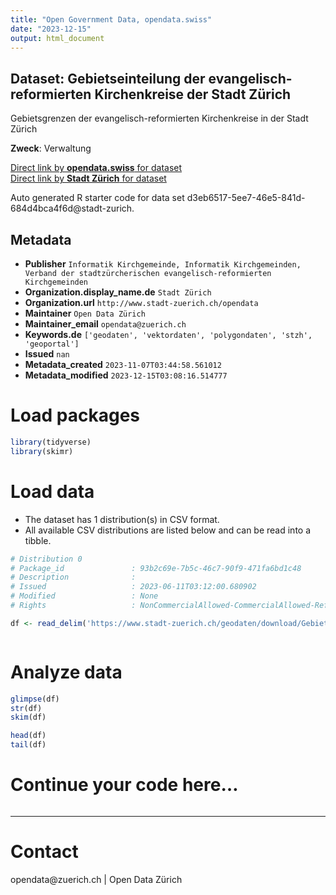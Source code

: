 ```yaml
---
title: "Open Government Data, opendata.swiss"
date: "2023-12-15"
output: html_document
---
```


## Dataset: Gebietseinteilung der evangelisch-reformierten Kirchenkreise der Stadt Zürich

Gebietsgrenzen der evangelisch-reformierten Kirchenkreise in der Stadt Zürich

**Zweck**: Verwaltung

[Direct link by **opendata.swiss** for dataset](https://opendata.swiss/de/dataset/gebietseinteilung-der-evangelisch-reformierten-kirchenkreise-der-stadt-zurich)<br>
[Direct link by **Stadt Zürich** for dataset](https://data.stadt-zuerich.ch/dataset/geo_gebietseinteilung_der_evangelisch_reformierten_kirchenkreise_der_stadt_zuerich)

Auto generated R starter code for data set d3eb6517-5ee7-46e5-841d-684d4bca4f6d@stadt-zurich.

## Metadata

- **Publisher** `Informatik Kirchgemeinde, Informatik Kirchgemeinden, Verband der stadtzürcherischen evangelisch-reformierten Kirchgemeinden`
- **Organization.display_name.de** `Stadt Zürich`
- **Organization.url** `http://www.stadt-zuerich.ch/opendata`
- **Maintainer** `Open Data Zürich`
- **Maintainer_email** `opendata@zuerich.ch`
- **Keywords.de** `['geodaten', 'vektordaten', 'polygondaten', 'stzh', 'geoportal']`
- **Issued** `nan`
- **Metadata_created** `2023-11-07T03:44:58.561012`
- **Metadata_modified** `2023-12-15T03:08:16.514777`


# Load packages

```r

library(tidyverse)
library(skimr)

```

# Load data

-   The dataset has 1 distribution(s) in CSV format.
-   All available CSV distributions are listed below and can be read into a tibble.

```r

# Distribution 0
# Package_id               : 93b2c69e-7b5c-46c7-90f9-471fa6bd1c48
# Description              : 
# Issued                   : 2023-06-11T03:12:00.680902
# Modified                 : None
# Rights                   : NonCommercialAllowed-CommercialAllowed-ReferenceNotRequired

df <- read_delim('https://www.stadt-zuerich.ch/geodaten/download/Gebietseinteilung_der_evangelisch_reformierten_Kirchenkreise_der_Stadt_Zuerich?format=10008')



```

# Analyze data

```r

glimpse(df)
str(df)
skim(df)

head(df)
tail(df)

```

# Continue your code here...

```r

```

------------------------------------------------------------------------

# Contact

opendata@zuerich.ch | Open Data Zürich
